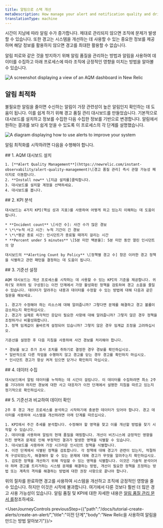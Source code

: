 ```yaml
---
title: 알림으로 스택 개선
metaDescription: How manage your alert and notification quality and drive positive impact for your organization
translationType: machine
---
```




시간이 지남에 따라 알림 수가 증가합니다. 제대로 관리되지 않으면 조직에 문제가 발생할 수 있습니다. 또한 경고는 시스템을 개선하는 데 사용할 수 있는 중요한 정보를 제공하며 해당 정보를 활용하지 않으면 경고를 최대한 활용할 수 없습니다.

알림 피로와 같은 것을 방지하기 위해 알림 품질을 관리하는 방법과 알림을 사용하여 데이터를 수집하고 아래 프로세스에 따라 조직에 긍정적인 영향을 미치는 방법을 알아볼 수 있습니다.

<img
  title="AQM dashboard"
  alt="A screenshot displaying a view of an AQM dashboard in New Relic"
  src={AQMdash}
/>

## 알림 최적화

불필요한 알림을 줄이면 수신하는 알림이 가장 관련성이 높은 알림인지 확인하는 데 도움이 됩니다. 이를 쉽게 하기 위해 경고 품질 관리 대시보드를 만들었습니다. 기본적으로 대시보드를 설치하고 정보를 수집한 다음 수집한 정보를 기반으로 변경합니다. 알림에서 원하는 결과를 보다 쉽게 얻을 수 있도록 이 프로세스의 각 단계를 설명했습니다.

<img
  title="Alert improvement flow"
  alt="A diagram displaying how to use alerts to improve your system"
  src={AQMflow}
/>

알림 최적화를 시작하려면 다음을 수행해야 합니다.

<Steps>
  <Step>
    ## 1. AQM 대시보드 설치

    1. [**Alert Quality Management**](https://newrelic.com/instant-observability/alert-quality-management)\[경고 품질 관리] 즉시 관찰 가능성 페이지로 이동합니다.
    2. **Install now** \[지금 설치를]클릭합니다.
    3. 대시보드를 설치할 계정을 선택하세요.
    4. 대시보드를 봅니다.
  </Step>

  <Step>
    ## 2. KPI 분석

    대시보드는 4가지 KPI(핵심 성과 지표)를 사용하여 어떻게 하고 있는지 이해하는 데 도움이 됩니다.

    * **Incident count** \[사건 수]: 사건 수가 많은 경보
    * \*\*누적 사고 시간: 누적 기간이 긴 경보
    * \*\*평균 종료 시간: 인시던트가 종료될 때까지 걸리는 시간
    * **Percent under 5 minutes** \[5분 미만 백분율]: 5분 미만 동안 열린 인시던트의 양

    대시보드의 **Alerting Count by Policy** \[정책별 경고 수] 창은 이러한 경고 정책을 식별하고 관련 패턴을 결정하는 데 도움이 됩니다.
  </Step>

  <Step>
    ## 3. 기준선 설정

    AQM 대시보드는 개선 프로세스를 시작하는 데 사용할 수 있는 KPI의 기준을 제공합니다. 귀하(및 귀하의 팀 구성원)는 이전 단계에서 가장 활성화된 정책을 검토하여 경고 소음을 줄일 수 있습니다. 데이터가 알려주는 내용과 데이터를 수정할 수 있는 방법에 대해 다음과 같은 질문을 해보세요.

    1. 경고가 수정해야 하는 리소스에 대해 알려줍니까? 그렇다면 문제를 해결하고 경고 볼륨이 감소하는지 확인하십시오.
    2. 경고가 실제로 즉각적인 응답이 필요한 사항에 대해 알려줍니까? 그렇지 않은 경우 정책을 조정하거나 비활성화합니다.
    3. 정책 임계값이 올바르게 설정되어 있습니까? 그렇지 않은 경우 임계값 조정을 고려하십시오.

    기준선을 설정한 후 다음 지침을 사용하여 사건 경보를 처리해야 합니다.

    * 경보를 보고 추가 조사 조치를 취하기로 결정한 경우 경보를 확인하십시오.
    * 일반적으로 다른 작업을 수행하지 않고 경고를 닫는 경우 경고를 확인하지 마십시오.
    * 인시던트 경고가 항상 켜져 있으면 닫거나 확인하지 마십시오.
  </Step>

  <Step>
    ## 4. 데이터 수집

    대시보드에서 알림 데이터를 누적하는 데 시간이 걸립니다. 이 데이터를 수집하려면 최소 2주를 기다려야 하지만 경보에 대한 사고 대응자가 이전 단계에서 설명한 지침을 따르고 있는지 정기적으로 확인하십시오.
  </Step>

  <Step>
    ## 5. 기준선과 비교하여 데이터 확인

    2주 후 경고 개선 프로세스를 분석하고 시작하기에 충분한 데이터가 있어야 합니다. 경고 데이터를 사용하여 시스템을 개선하려면 아래 단계를 따르십시오.

    1. KPI에서 주간 추세를 분석합니다. 수정해야 할 영역을 찾고 이를 개선할 방법을 찾기 시작할 수 있습니다.
    2. 데이터를 사용하여 알림의 현재 품질을 매핑합니다. 개선이 비즈니스에 긍정적인 영향을 미친 영역과 문제로 인해 부정적인 결과가 발생한 영역을 식별할 수 있습니다.
    3. 대시보드를 사용하여 가장 시끄러운 인시던트 정책을 식별합니다.
    4. 이전 단계에서 식별된 정책을 검토합니다. 각 정책에 대해 경고가 관련이 있는지, 적절하게 구성되었는지, 해결해야 할 수 있는 문제에 대해 경고가 무엇을 알려주는지 확인하십시오.
    5. 검토한 정책을 개선하기 위해 작업할 수 있는 영역을 식별합니다. 이것은 기술적 분석이어야 하며 경고를 트리거하는 시스템 문제를 해결하는 방법, 개선이 필요한 정책을 조정하는 방법 또는 계측의 격차를 해결하는 방법에 대한 권장 사항으로 끝나야 합니다.
  </Step>
</Steps>

위의 절차를 완료하면 경고를 사용하여 시스템을 개선하고 조직에 긍정적인 영향을 줄 수 있습니다. 하지만 이것은 시작에 불과합니다. 여기에서 다룬 것보다 훨씬 더 많은 경고 사용 가능성이 있습니다. 알림 품질 및 KPI에 대한 자세한 내용은 [알림 품질 관리 문서 를](/docs/new-relic-solutions/observability-maturity/uptime-performance-reliability/alert-quality-management-guide/#perform-enablement-one)참조하세요.

<UserJourneyControls previousStep={{"path":"/docs/tutorial-create-alerts/create-an-alert/","title":"이전 단계","body":"New Relic을 사용하여 알림을 만드는 방법 알아보기"}}/>